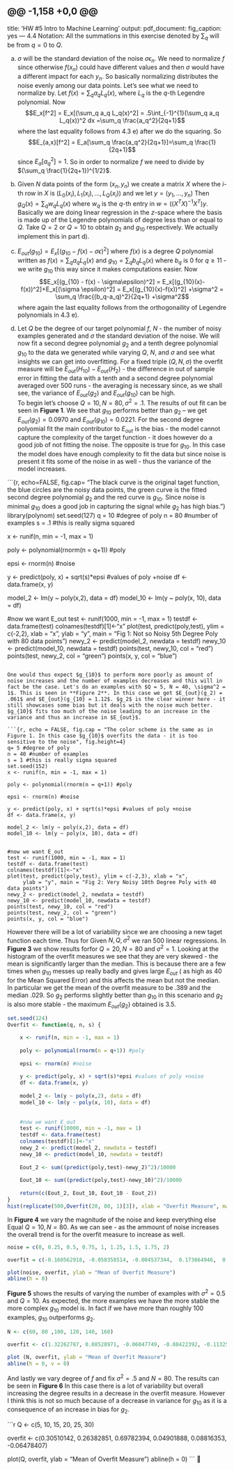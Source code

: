 @@ -1,158 +0,0 @@
---
title: 'HW #5 Intro to Machine Learning'
output: 
    pdf_document:
        fig_caption: yes
---
4.4 Notation: All the summations in this exercise denoted by $\sum_q$ will be from $q = 0$ to $Q$. 

a) $\sigma$ will be the standard deviation of the noise $\sigma \epsilon_n$. We need to normalize $f$ since otherwise $f(x_n)$ could have different values and then $\sigma$ would have a different impact for each $y_n$. So basically normalizing distributes the noise evenly among our data points. Let's see what we need to normalize by. Let $f(x) = \sum_q a_q L_q(x)$, where $L_q$ is the $q$-th Legendre polynomial. Now $$E_x[f^2] = E_x[(\sum_q a_q L_q(x)^2] = .5\int_{-1}^{1}(\sum_q a_q L_q(x))^2 dx =\sum_q \frac{a_q^2}{2q+1}$$ where the last equality follows from 4.3 e) after we do the squaring. 
So $$E_{a,x}[f^2] = E_a[\sum_q \frac{a_q^2}{2q+1}]=\sum_q \frac{1}{2q+1}$$ since $E_a[a_q^2] = 1$. So in order to normalize $f$ we need to divide by $(\sum_q \frac{1}{2q+1})^{1/2}$.

b) Given $N$ data points of the form $(x_n, y_n)$ we create a matrix $X$ where the $i$-th row in $X$ is $(L_0(x_i), L_1(x_i),...,L_Q(x_i))$ and we let $y = (y_1,...,y_n)$ Then $g_Q(x) = \sum_q w_q L_q(x)$ where $w_q$ is the $q$-th entry in $w = ((X^TX)^{-1}X^T)y$. Basically we are doing linear regression in the $z$-space where the basis is made up of the Legendre polynomials of degree less than or equal to $Q$. Take $Q = 2$ or $Q = 10$ to obtain $g_2$ and $g_{10}$ respectively. We actually implement this in part d).

c) $E_{out}(g_{10}) = E_x[(g_{10} - f(x) - \sigma\epsilon)^2]$ where $f(x)$ is a degree $Q$ polynomial written as $f(x) = \sum_q a_q L_q(x)$ and $g_{10} = \sum_q b_q L_q(x)$ where $b_q$ is 0 for $q\geq 11$ - we write $g_{10}$ this way since it makes computations easier.
Now $$E_x[(g_{10} - f(x) - \sigma\epsilon)^2] = E_x[(g_{10}(x)-f(x))^2]+E_x[(\sigma \epsilon)^2] = E_x[(g_{10}(x)-f(x))^2] +\sigma^2 = \sum_q \frac{(b_q-a_q)^2}{2q+1} +\sigma^2$$ where again the last equality follows from the orthogonaility of Legendre polynomials in 4.3 e).

d) Let $Q$ be the degree of our target polynomial $f$, $N$ - the number of noisy examples generated and $\sigma$ the standard deviation of the noise. We will now fit a second degree polynomial $g_2$ and a tenth degree polynomial $g_{10}$ to the data we generated while varying $Q$, $N$, and $\sigma$ and see what insights we can get into overfitting. For a fixed triple $(Q, N, \sigma)$ the overfit measure will  be $E_{out}(H_{10}) - E_{out}(H_2)$ - the difference in out of sample error in fitting the data with a tenth and a second degree polynomial averaged over $500$ runs - the averaging is necessary since, as we shall see, the variance of $E_{out}(g_2)$ and $E_{out}(g_{10})$ can be high.         
    To begin let's choose $Q = 10, N = 80, \sigma^2 = .1$. The results of out fit can be seen in **Figure 1**. We see that $g_{10}$ performs better than $g_2$ -- we get $E_{out}(g_2) = 0.0970$ and $E_{out}(g_{10}) = 0.0221$. For the second degree polyomial fit the main contributor to $E_{out}$ is the bias - the model cannot capture the complexity of the target function - it does however do a good job of not fitting the noise. The opposite is true for $g_{10}$. In this case the model does have enough complexity to fit the data but since noise is present it fits some of the noise in as well - thus the variance of the model increases.

```{r, echo=FALSE, fig.cap= "The black curve is the original taget function, the blue circles are the noisy data points, the green curve is the fitted second degree polynomial $g_2$ and the red curve is $g_{10}$. Since noise is minimal $g_{10}$ does a good job in capturing the signal while $g_2$ has high bias."}
library(polynom)
set.seed(127)
q = 10 #degree of poly
n = 80 #number of examples
s = .1 #this is really sigma squared

x <- runif(n, min = -1, max = 1)
    
poly <- polynomial(rnorm(n = q+1)) #poly

epsi <- rnorm(n) #noise

y <- predict(poly, x) + sqrt(s)*epsi #values of poly +noise
df <- data.frame(x, y)

model_2 <- lm(y ~ poly(x,2), data = df)
model_10 <- lm(y ~ poly(x, 10), data = df)


#now we want E_out
test <- runif(1000, min = -1, max = 1)
testdf <- data.frame(test)
colnames(testdf)[1]<-"x"
plot(test, predict(poly,test), ylim = c(-2,2), xlab = "x",
     ylab = "y", main = "Fig 1: Not so Noisy 5th Degree Poly with 80 data points")
newy_2 <- predict(model_2, newdata = testdf)
newy_10 <- predict(model_10, newdata = testdf)
points(test, newy_10, col = "red")
points(test, newy_2, col = "green")
points(x, y, col = "blue")

```

One would thus expect $g_{10}$ to perform more poorly as amount of noise increases and the number of examples decreases and this will in fact be the case. Let's do an examples with $Q = 5, N = 40, \sigma^2 = 1$. This is seen in **Figure 2**. In this case we get $E_{out}(g_2) = .061$ and $E_{out}(g_{10} = 1.12$. $g_2$ is the clear winner here - it still showcases some bias but it deals with the noise much better. $g_{10}$ fits too much of the noise leading to an increase in the variance and thus an increase in $E_{out}$.

```{r, echo = FALSE, fig.cap = "The color scheme is the same as in Figure 1. In this case $g_{10}$ overfits the data - it is too sensitive to the noise", fig.height=4}
q= 5 #degree of poly
n = 40 #number of examples
s = 1 #this is really sigma squared
set.seed(152)
x <- runif(n, min = -1, max = 1)
    
poly <- polynomial(rnorm(n = q+1)) #poly

epsi <- rnorm(n) #noise

y <- predict(poly, x) + sqrt(s)*epsi #values of poly +noise
df <- data.frame(x, y)

model_2 <- lm(y ~ poly(x,2), data = df)
model_10 <- lm(y ~ poly(x, 10), data = df)


#now we want E_out
test <- runif(1000, min = -1, max = 1)
testdf <- data.frame(test)
colnames(testdf)[1]<-"x"
plot(test, predict(poly,test), ylim = c(-2,3), xlab = "x",
     ylab = "y", main = "Fig 2: Very Noisy 10th Degree Poly with 40 data points")
newy_2 <- predict(model_2, newdata = testdf)
newy_10 <- predict(model_10, newdata = testdf)
points(test, newy_10, col = "red")
points(test, newy_2, col = "green")
points(x, y, col = "blue")
```


However there will be a lot of variability since we are choosing a new taget function each time. Thus for Given $N, Q, \sigma^2$ we ran 500 linear regressions. In **Figure 3** we show results forfor $Q = 20, N = 80$ and $\sigma^2 = 1$. Looking at the histogram of the overfit measures we see that they are very skewed - the mean is significantly larger than the median. This is because there are a few times when $g_{10}$ messes up really badly and gives large $E_{out}$ ( as high as $40$ for the Mean Squared Error) and this affects the mean but not the median. In particular we get the mean of the overfit measure to be $.389$ and the median $.029$. So $g_2$ performs slightly better than $g_{10}$ in this scenario and $g_{2}$ is also more stable - the maximum $E_{out}(g_2)$ obtained is $3.5$. 

```r
set.seed(124)
Overfit <- function(q, n, s) {

    x <- runif(n, min = -1, max = 1)
    
    poly <- polynomial(rnorm(n = q+1)) #poly
    
    epsi <- rnorm(n) #noise
    
    y <- predict(poly, x) + sqrt(s)*epsi #values of poly +noise
    df <- data.frame(x, y)
    
    model_2 <- lm(y ~ poly(x,2), data = df)
    model_10 <- lm(y ~ poly(x, 10), data = df)
    
    
    #now we want E_out
    test <- runif(10000, min = -1, max = 1)
    testdf <- data.frame(test)
    colnames(testdf)[1]<-"x"
    newy_2 <- predict(model_2, newdata = testdf)
    newy_10 <- predict(model_10, newdata = testdf)
    
    Eout_2 <- sum((predict(poly,test)-newy_2)^2)/10000
    
    Eout_10 <- sum((predict(poly,test)-newy_10)^2)/10000
    
    return(c(Eout_2, Eout_10, Eout_10 - Eout_2))
}
hist(replicate(500,Overfit(20, 80, 1)[3]), xlab = "Overfit Measure", main = NULL)

```

In **Figure 4** we vary the magnitude of the noise and keep everything else Equal $Q = 10, N = 80$. As we can see - as the ammount of noise increases the overall trend is for the overfit measure to increase as well.

```r
noise = c(0, 0.25, 0.5, 0.75, 1, 1.25, 1.5, 1.75, 2)

overfit = c(-0.160562918, -0.058358514, -0.004537344,  0.173664946,  0.53917195,  1.760951385,  0.742196099,  0.841950389,  0.774870422)

plot(noise, overfit, ylab = "Mean of Overfit Measure")
abline(h = 0)
```

**Figure 5** shows the results of  varying the number of examples with $\sigma^2 = 0.5$ and $Q = 10$. As expected, the more examples we have the more stable the more complex $g_{10}$ model is. In fact if we have more than roughly $100$ examples, $g_{10}$ outperforms $g_2$.

```r
N <- c(60, 80 ,100, 120, 140, 160) 
 
overfit <- c(1.32262787, 0.08528971, -0.06047749, -0.08422392, -0.11325889, -0.13347710)

plot (N, overfit, ylab = "Mean of Overfit Measure")
abline(h = 0, v = 0)

```


And lastly we vary degree of $f$ and fix $\sigma^2 = .5$ and $N = 80$. The results can be seen in **Figure 6** In this case there is a lot of variability but overall increasing the degree results in a decrease in the overfit measure. However I think this is not so much because of a decrease in variance for $g_{10}$ as it is a consequence of an increase in bias for $g_2$.

```r
 
Q <- c(5, 10, 15, 20, 25, 30)

overfit <- c(0.30510142, 0.26382851,  0.69782394, 0.04901888,  0.08816353, -0.06478407)

plot(Q, overfit, ylab = "Mean of Overfit Measure")
abline(h = 0)
``` 
